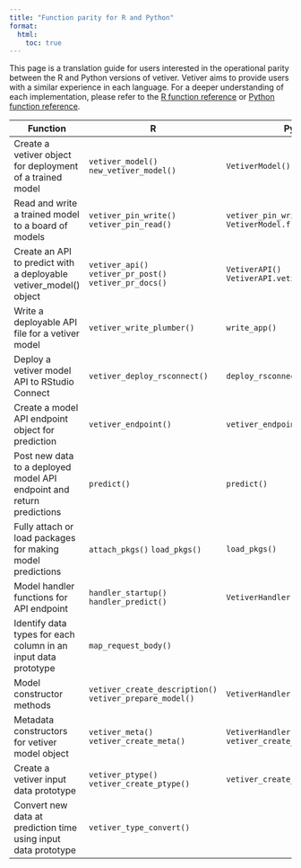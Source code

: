 ```yaml
---
title: "Function parity for R and Python"
format:
  html:
    toc: true
---
```


This page is a translation guide for users interested in the operational parity between the R and Python versions of vetiver.
Vetiver aims to provide users with a similar experience in each language.
For a deeper understanding of each implementation, please refer to the [R function reference](https://vetiver.tidymodels.org/reference/) or [Python function reference](https://tidymodels.github.io/vetiver-python).

| Function                                                              | R                                                        | Python                                                 |
|-----------------------------------------------------------------------|----------------------------------------------------------|--------------------------------------------------------|
| Create a vetiver object for deployment of a trained model             | `vetiver_model()` `new_vetiver_model()`                  | `VetiverModel()`                                       |
| Read and write a trained model to a board of models                   | `vetiver_pin_write()` `vetiver_pin_read()`               | `vetiver_pin_write()` `VetiverModel.from_pin()`        |
| Create an API to predict with a deployable vetiver_model() object     | `vetiver_api()` `vetiver_pr_post()` `vetiver_pr_docs()`  | `VetiverAPI()` `VetiverAPI.vetiver_post()`             |
| Write a deployable API file for a vetiver model                       | `vetiver_write_plumber()`                                | `write_app()`                                          |
| Deploy a vetiver model API to RStudio Connect                         | `vetiver_deploy_rsconnect()`                             | `deploy_rsconnect()`                                   |
| Create a model API endpoint object for prediction                     | `vetiver_endpoint()`                                     | `vetiver_endpoint()`                                   |
| Post new data to a deployed model API endpoint and return predictions | `predict()`                                              | `predict()`                                            |
| Fully attach or load packages for making model predictions            | `attach_pkgs()` `load_pkgs()`                            | `load_pkgs()`                                          |
| Model handler functions for API endpoint                              | `handler_startup()` `handler_predict()`                  | `VetiverHandler.handler_predict()`                     |
| Identify data types for each column in an input data prototype        | `map_request_body()`                                     |                                                        |
| Model constructor methods                                             | `vetiver_create_description()` `vetiver_prepare_model()` | `VetiverHandler.describe()`                            |
| Metadata constructors for vetiver model object                        | `vetiver_meta()` `vetiver_create_meta()`                 | `VetiverHandler.create_meta()` `vetiver_create_meta()` |
| Create a vetiver input data prototype                                 | `vetiver_ptype()` `vetiver_create_ptype()`               | `vetiver_create_ptype()`                               |
| Convert new data at prediction time using input data prototype        | `vetiver_type_convert()`                                 |                                                        |
